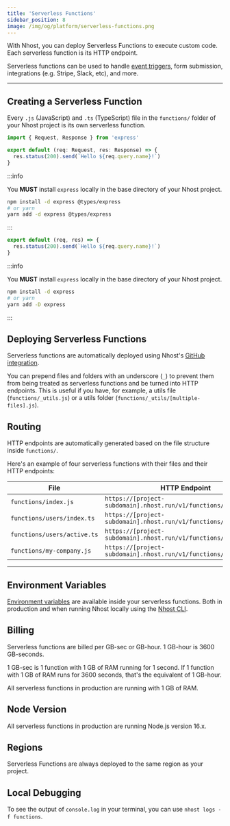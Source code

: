 ```yaml
---
title: 'Serverless Functions'
sidebar_position: 8
image: /img/og/platform/serverless-functions.png
---
```



With Nhost, you can deploy Serverless Functions to execute custom code. Each serverless function is its HTTP endpoint.

Serverless functions can be used to handle [event triggers](/platform/database/event-triggers), form submission, integrations (e.g. Stripe, Slack, etc), and more.

---

## Creating a Serverless Function

Every `.js` (JavaScript) and `.ts` (TypeScript) file in the `functions/` folder of your Nhost project is its own serverless function.

<Tabs groupId="language">
  <TabItem value="ts" label="TypeScript" default>

```ts title=functions/test.ts
import { Request, Response } from 'express'

export default (req: Request, res: Response) => {
  res.status(200).send(`Hello ${req.query.name}!`)
}
```

:::info

You **MUST** install `express` locally in the base directory of your Nhost project.

```bash
npm install -d express @types/express
# or yarn
yarn add -d express @types/express
```

:::

  </TabItem>
  <TabItem value="js" label="JavaScript">

```js title=functions/test.js
export default (req, res) => {
  res.status(200).send(`Hello ${req.query.name}!`)
}
```

:::info

You **MUST** install `express` locally in the base directory of your Nhost project.

```bash
npm install -d express
# or yarn
yarn add -D express
```

:::

  </TabItem>
</Tabs>

## Deploying Serverless Functions

Serverless functions are automatically deployed using Nhost's [GitHub integration](/platform/github-integration).

You can prepend files and folders with an underscore (`_`) to prevent them from being treated as serverless functions and be turned into HTTP endpoints. This is useful if you have, for example, a utils file (`functions/_utils.js`) or a utils folder (`functions/_utils/[multiple-files].js`).

## Routing

HTTP endpoints are automatically generated based on the file structure inside `functions/`.

Here's an example of four serverless functions with their files and their HTTP endpoints:

| File                        | HTTP Endpoint                                                     |
| --------------------------- | ----------------------------------------------------------------- |
| `functions/index.js`        | `https://[project-subdomain].nhost.run/v1/functions/`             |
| `functions/users/index.ts`  | `https://[project-subdomain].nhost.run/v1/functions/users`        |
| `functions/users/active.ts` | `https://[project-subdomain].nhost.run/v1/functions/users/active` |
| `functions/my-company.js`   | `https://[project-subdomain].nhost.run/v1/functions/my-company`   |

---

## Environment Variables

[Environment variables](/platform/environment-variables) are available inside your serverless functions. Both in production and when running Nhost locally using the [Nhost CLI](/platform/cli).

## Billing

Serverless functions are billed per GB-sec or GB-hour. 1 GB-hour is 3600 GB-seconds.

1 GB-sec is 1 function with 1 GB of RAM running for 1 second. If 1 function with 1 GB of RAM runs for 3600 seconds, that's the equivalent of 1 GB-hour.

All serverless functions in production are running with 1 GB of RAM.

## Node Version

All serverless functions in production are running Node.js version 16.x.

## Regions

Serverless Functions are always deployed to the same region as your project.

## Local Debugging

To see the output of `console.log` in your terminal, you can use `nhost logs -f functions`.
